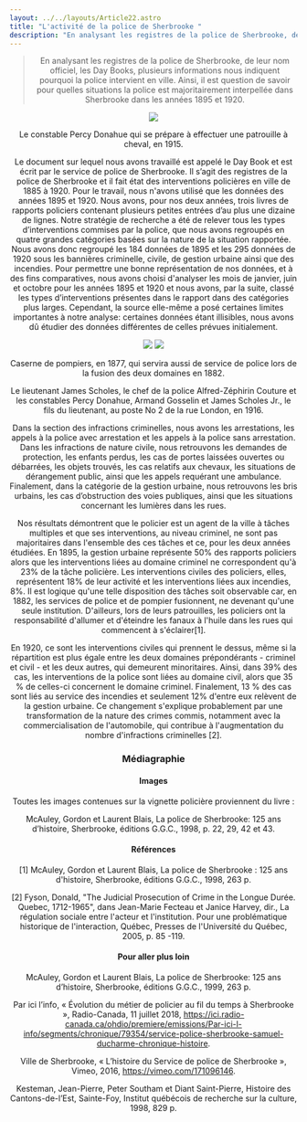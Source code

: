 ```yaml
---
layout: ../../layouts/Article22.astro
title: "L'activité de la police de Sherbrooke "
description: "En analysant les registres de la police de Sherbrooke, de leur nom officiel, les Day Books, plusieurs informations nous indiquent pourquoi la police intervient en ville. Ainsi, il est question de savoir pour quelles situations la police est majoritairement interpellée dans Sherbrooke dans les années 1895 et 1920."
---
```


<Header titre="L'activité de la police de Sherbrooke " image="/assets/img/photo-1605866756747-c06a83b3f6c6.avif"/>
  
<Text>
<blockquote>En analysant les registres de la police de Sherbrooke, de leur nom officiel, les Day Books, plusieurs informations nous indiquent pourquoi la police intervient en ville. Ainsi, il est question de savoir pour quelles situations la police est majoritairement interpellée dans Sherbrooke dans les années 1895 et 1920.</blockquote>

<img src="/assets/img/ac413c57-38da-4212-81ae-21371d6da1fd.jpg" class="w-1/2 mx-auto"/>
<p class="text-xs -mt-5 text-center">Le constable Percy Donahue qui se prépare à effectuer une patrouille à cheval, en 1915.</p>

Le document sur lequel nous avons travaillé est appelé le Day Book et est écrit par le service de police de Sherbrooke. Il s’agit des registres de la police de Sherbrooke et il fait état des interventions policières en ville de 1885 à 1920. Pour le travail, nous n'avons utilisé que les données des années 1895 et 1920. Nous avons, pour nos deux années, trois livres de rapports policiers contenant plusieurs petites entrées d’au plus une dizaine de lignes. Notre stratégie de recherche a été de relever tous les types d’interventions commises par la police, que nous avons regroupés en quatre grandes catégories basées sur la nature de la situation rapportée. Nous avons donc regroupé les 184 données de 1895 et les 295 données de 1920 sous les bannières criminelle, civile, de gestion urbaine ainsi que des incendies. Pour permettre une bonne représentation de nos données, et à des fins comparatives, nous avons choisi d'analyser les mois de janvier, juin et octobre pour les années 1895 et 1920 et nous avons, par la suite, classé les types d’interventions présentes dans le rapport dans des catégories plus larges. Cependant, la source elle-même a posé certaines limites importantes à notre analyse: certaines données étant illisibles, nous avons dû étudier des données différentes de celles prévues initialement.

<div class="flex flex-row">
  <img src="/assets/img/0fb2436c-27e8-4c45-aa23-f6f96e93de31_.jfif" class="w-1/2 mx-auto"/>
  <img src="/assets/img/0bafc5d1-fa10-49e5-bff3-997d18303a11.jfif" class="w-1/2 mx-auto"/>
</div>
<div class="flex flex-row">
  <p class="text-xs w-1/2 px-5 -mt-5 text-center">Caserne de pompiers, en 1877, qui servira aussi de service de police lors de la fusion des deux domaines en 1882.</p>
  <p class="text-xs w-1/2 px-5 -mt-5 text-center">Le lieutenant James Scholes, le chef de la police Alfred-Zéphirin Couture et les constables Percy Donahue, Armand Gosselin et James Scholes Jr., le fils du lieutenant, au poste No 2 de la rue London, en 1916.</p>
</div>


Dans la section des infractions criminelles, nous avons les arrestations, les appels à la police avec arrestation et les appels à la police sans arrestation. Dans les infractions de nature civile, nous retrouvons les demandes de protection, les enfants perdus, les cas de portes laissées ouvertes ou débarrées, les objets trouvés, les cas relatifs aux chevaux, les situations de dérangement public, ainsi que les appels requérant une ambulance. Finalement, dans la catégorie de la gestion urbaine, nous retrouvons les bris urbains, les cas d’obstruction des voies publiques, ainsi que les situations concernant les lumières dans les rues.

Nos résultats démontrent que le policier est un agent de la ville à tâches multiples et que ses interventions, au niveau criminel, ne sont pas majoritaires dans l'ensemble des ces tâches et ce, pour les deux années étudiées. En 1895, la gestion urbaine représente 50% des rapports policiers alors que les interventions liées au domaine criminel ne correspondent qu'à 23% de la tâche policière. Les interventions civiles des policiers, elles, représentent 18% de leur activité et les interventions liées aux incendies, 8%. Il est logique qu'une telle disposition des tâches soit observable car, en 1882, les services de police et de pompier fusionnent, ne devenant qu'une seule institution. D'ailleurs, lors de leurs patrouilles, les policiers ont la responsabilité d'allumer et d'éteindre les fanaux à l'huile dans les rues qui commencent à s'éclairer[1].

En 1920, ce sont les interventions civiles qui prennent le dessus, même si la répartition est plus égale entre les deux domaines prépondérants - criminel et civil - et les deux autres, qui demeurent minoritaires. Ainsi, dans 39% des cas, les interventions de la police sont liées au domaine civil, alors que 35 % de celles-ci concernent le domaine criminel. Finalement, 13 % des cas sont liés au service des incendies et seulement 12% d'entre eux relèvent de la gestion urbaine. Ce changement s'explique probablement par une transformation de la nature des crimes commis, notamment avec la commercialisation de l'automobile, qui contribue à l'augmentation du nombre d'infractions criminelles [2].

<div class="flourish-embed flourish-chart" data-src="visualisation/12878864"><script src="https://public.flourish.studio/resources/embed.js"></script></div>

<div class="flourish-embed flourish-chart" data-src="visualisation/12878915"><script src="https://public.flourish.studio/resources/embed.js"></script></div>
</Text>
<Chapitres 
  description=""
  chapitres={
    [
      {label: "Travail policier - Présentation", url: "/2022/travail-policier-1", current: true},
      {label: "Les meilleurs endroits pour commettre un crime", url: "/2022/travail-policier-2"},
      {label: "Arrestations et la prison", url: "/2022/travail-policier-3"},
      {label: "Le crime ne dort jamais", url: "/2022/travail-policier-4"},
    ]
  }
/>

<div class="p-10 lg:p-24 py-5 lg:py-12 text-sm bg-gray-400">
  <h3>Médiagraphie</h3>
<h4>Images</h4>
Toutes les images contenues sur la vignette policière proviennent du livre :

McAuley, Gordon et Laurent Blais, La police de Sherbrooke: 125 ans d’histoire, Sherbrooke, éditions G.G.C., 1998, p. 22, 29, 42 et 43.

<h4>Références</h4>
[1] McAuley, Gordon et Laurent Blais, La police de Sherbrooke : 125 ans d'histoire, Sherbrooke, éditions G.G.C., 1998, 263 p.

[2] Fyson, Donald, "The Judicial Prosecution of Crime in the Longue Durée. Quebec, 1712-1965", dans Jean-Marie Fecteau et Janice Harvey, dir., La régulation sociale entre l'acteur et l'institution. Pour une problématique historique de l'interaction, Québec, Presses de l'Université du Québec, 2005, p. 85 -119.

<h4>Pour aller plus loin</h4>
McAuley, Gordon et Laurent Blais, La police de Sherbrooke: 125 ans d’histoire, Sherbrooke, éditions G.G.C., 1999, 263 p.

Par ici l’info, « Évolution du métier de policier au fil du temps à Sherbrooke », Radio-Canada, 11 juillet 2018, https://ici.radio-canada.ca/ohdio/premiere/emissions/Par-ici-l-info/segments/chronique/79354/service-police-sherbrooke-samuel-ducharme-chronique-histoire.

Ville de Sherbrooke, « L’histoire du Service de police de Sherbrooke », Vimeo, 2016, https://vimeo.com/171096146.

Kesteman, Jean-Pierre, Peter Southam et Diant Saint-Pierre, Histoire des Cantons-de-l’Est, Sainte-Foy, Institut québécois de recherche sur la culture, 1998, 829 p.

</div>